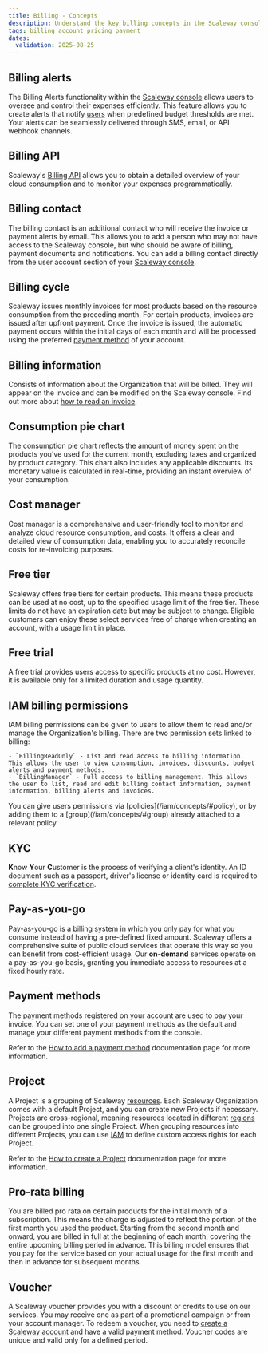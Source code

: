 ```yaml
---
title: Billing - Concepts
description: Understand the key billing concepts in the Scaleway console.
tags: billing account pricing payment
dates:
  validation: 2025-08-25
---
```


## Billing alerts

The Billing Alerts functionality within the [Scaleway console](https://account.scaleway.com/?service=elements) allows users to oversee and control their expenses efficiently. This feature allows you to create alerts that notify [users](/iam/concepts/#user) when predefined budget thresholds are met. Your alerts can be seamlessly delivered through SMS, email, or API webhook channels.

## Billing API

Scaleway's [Billing API](https://www.scaleway.com/en/developers/api/billing/) allows you to obtain a detailed overview of your cloud consumption and to monitor your expenses programmatically.

## Billing contact

The billing contact is an additional contact who will receive the invoice or payment alerts by email. This allows you to add a person who may not have access to the Scaleway console, but who should be aware of billing, payment documents and notifications. You can add a billing contact directly from the user account section of your [Scaleway console](https://account.scaleway.com/?service=elements).

## Billing cycle

Scaleway issues monthly invoices for most products based on the resource consumption from the preceding month. For certain products, invoices are issued after upfront payment. Once the invoice is issued, the automatic payment occurs within the initial days of each month and will be processed using the preferred [payment method](#payment-methods) of your account.

## Billing information

Consists of information about the Organization that will be billed. They will appear on the invoice and can be modified on the Scaleway console. Find out more about [how to read an invoice](/billing/faq/#how-to-read-my-invoice).

## Consumption pie chart

The consumption pie chart reflects the amount of money spent on the products you've used for the current month, excluding taxes and organized by product category. This chart also includes any applicable discounts. Its monetary value is calculated in real-time, providing an instant overview of your consumption.

## Cost manager

Cost manager is a comprehensive and user-friendly tool to monitor and analyze cloud resource consumption, and costs. It offers a clear and detailed view of consumption data, enabling you to accurately reconcile costs for re-invoicing purposes.

## Free tier

Scaleway offers free tiers for certain products. This means these products can be used at no cost, up to the specified usage limit of the free tier. These limits do not have an expiration date but may be subject to change. Eligible customers can enjoy these select services free of charge when creating an account, with a usage limit in place.

## Free trial

A free trial provides users access to specific products at no cost. However, it is available only for a limited duration and usage quantity.

## IAM billing permissions

IAM billing permissions can be given to users to allow them to read and/or manage the Organization's billing. There are two permission sets linked to billing:

    - `BillingReadOnly` - List and read access to billing information. This allows the user to view consumption, invoices, discounts, budget alerts and payment methods.
    - `BillingManager` - Full access to billing management. This allows the user to list, read and edit billing contact information, payment information, billing alerts and invoices.

<Message type="note">
  You can give users permissions via [policies](/iam/concepts/#policy), or by adding them to a [group](/iam/concepts/#group) already attached to a relevant policy.
</Message>

## KYC

**K**now **Y**our **C**ustomer is the process of verifying a client's identity. An ID document such as a passport, driver's license or identity card is required to [complete KYC verification](/account/how-to/verify-identity/).

## Pay-as-you-go

Pay-as-you-go is a billing system in which you only pay for what you consume instead of having a pre-defined fixed amount. Scaleway offers a comprehensive suite of public cloud services that operate this way so you can benefit from cost-efficient usage. Our **on-demand** services operate on a pay-as-you-go basis, granting you immediate access to resources at a fixed hourly rate.

## Payment methods

The payment methods registered on your account are used to pay your invoice. You can set one of your payment methods as the default and manage your different payment methods from the console.

Refer to the [How to add a payment method](/billing/how-to/add-payment-method) documentation page for more information.

## Project

A Project is a grouping of Scaleway [resources](/iam/concepts/#resource). Each Scaleway Organization comes with a default Project, and you can create new Projects if necessary. Projects are cross-regional, meaning resources located in different [regions](/instances/concepts/#region) can be grouped into one single Project. When grouping resources into different Projects, you can use [IAM](/iam/concepts/#iam) to define custom access rights for each Project.

Refer to the [How to create a Project](/organizations-and-projects/how-to/create-a-project) documentation page for more information.

## Pro-rata billing

You are billed pro rata on certain products for the initial month of a subscription. This means the charge is adjusted to reflect the portion of the first month you used the product. Starting from the second month and onward, you are billed in full at the beginning of each month, covering the entire upcoming billing period in advance. This billing model ensures that you pay for the service based on your actual usage for the first month and then in advance for subsequent months.

## Voucher

A Scaleway voucher provides you with a discount or credits to use on our services. You may receive one as part of a promotional campaign or from your account manager. To redeem a voucher, you need to [create a Scaleway account](/account/how-to/create-an-account/) and have a valid payment method. Voucher codes are unique and valid only for a defined period.
